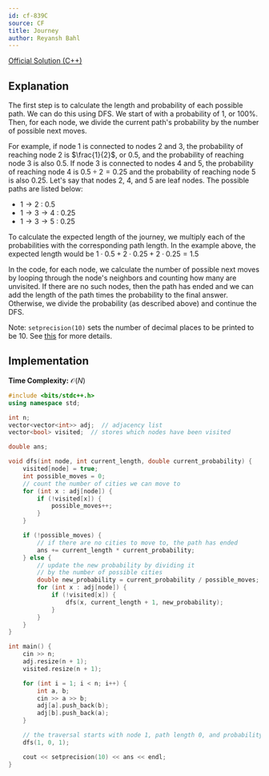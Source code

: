 ```yaml
---
id: cf-839C
source: CF
title: Journey
author: Reyansh Bahl
---
```


[Official Solution (C++)](https://codeforces.com/blog/entry/53815)

## Explanation

The first step is to calculate the length and probability of each possible path.
We can do this using DFS. We start of with a probability of 1, or 100%. Then,
for each node, we divide the current path's probability by the number of
possible next moves.

For example, if node 1 is connected to nodes 2 and 3, the probability of
reaching node 2 is $\frac{1}{2}$, or $0.5$, and the probability of reaching node 3 is
also $0.5$. If node 3 is connected to nodes 4 and 5, the probability of reaching
node 4 is $0.5 \div 2 = 0.25$ and the probability of reaching node 5 is also
$0.25$. Let's say that nodes 2, 4, and 5 are leaf nodes. The possible paths are
listed below:

- $1 \rightarrow 2$ : 0.5
- $1 \rightarrow 3 \rightarrow 4$ : 0.25
- $1 \rightarrow 3 \rightarrow 5$ : 0.25

To calculate the expected length of the journey, we multiply each of the
probabilities with the corresponding path length. In the example above, the
expected length would be $1\cdot0.5 + 2\cdot0.25 + 2\cdot0.25 = 1.5$

In the code, for each node, we calculate the number of possible next moves by
looping through the node's neighbors and counting how many are unvisited. If
there are no such nodes, then the path has ended and we can add the length of
the path times the probability to the final answer. Otherwise, we divide the
probability (as described above) and continue the DFS.

Note: `setprecision(10)` sets the number of decimal places to be printed to be 10. See [this](https://cplusplus.com/reference/iomanip/setprecision/) for more details.

## Implementation

**Time Complexity:** $\mathcal{O}(N)$

<LanguageSection>

<CPPSection>

```cpp
#include <bits/stdc++.h>
using namespace std;

int n;
vector<vector<int>> adj;  // adjacency list
vector<bool> visited;  // stores which nodes have been visited

double ans;

void dfs(int node, int current_length, double current_probability) {
	visited[node] = true;
	int possible_moves = 0;
	// count the number of cities we can move to
	for (int x : adj[node]) {
		if (!visited[x]) {
			possible_moves++;
		}
	}

	if (!possible_moves) {
		// if there are no cities to move to, the path has ended
		ans += current_length * current_probability;
	} else {
		// update the new probability by dividing it
		// by the number of possible cities
		double new_probability = current_probability / possible_moves;
		for (int x : adj[node]) {
			if (!visited[x]) {
				dfs(x, current_length + 1, new_probability);
			}
		}
	}
}

int main() {
	cin >> n;
	adj.resize(n + 1);
	visited.resize(n + 1);

	for (int i = 1; i < n; i++) {
		int a, b;
		cin >> a >> b;
		adj[a].push_back(b);
		adj[b].push_back(a);
	}

	// the traversal starts with node 1, path length 0, and probability 100%.
	dfs(1, 0, 1);

	cout << setprecision(10) << ans << endl;
}
```

</CPPSection>
</LanguageSection>
